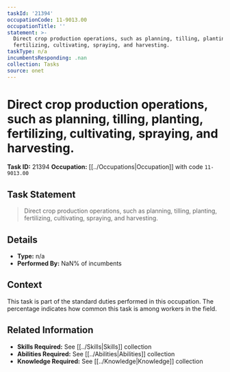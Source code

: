 ```yaml
---
taskId: '21394'
occupationCode: 11-9013.00
occupationTitle: ''
statement: >-
  Direct crop production operations, such as planning, tilling, planting,
  fertilizing, cultivating, spraying, and harvesting.
taskType: n/a
incumbentsResponding: .nan
collection: Tasks
source: onet
---
```

# Direct crop production operations, such as planning, tilling, planting, fertilizing, cultivating, spraying, and harvesting.

**Task ID:** 21394
**Occupation:** [[../Occupations|Occupation]] with code `11-9013.00`

## Task Statement

> Direct crop production operations, such as planning, tilling, planting, fertilizing, cultivating, spraying, and harvesting.

## Details

- **Type:** n/a
- **Performed By:** NaN% of incumbents

## Context

This task is part of the standard duties performed in this occupation. The percentage indicates how common this task is among workers in the field.

## Related Information

- **Skills Required:** See [[../Skills|Skills]] collection
- **Abilities Required:** See [[../Abilities|Abilities]] collection
- **Knowledge Required:** See [[../Knowledge|Knowledge]] collection
